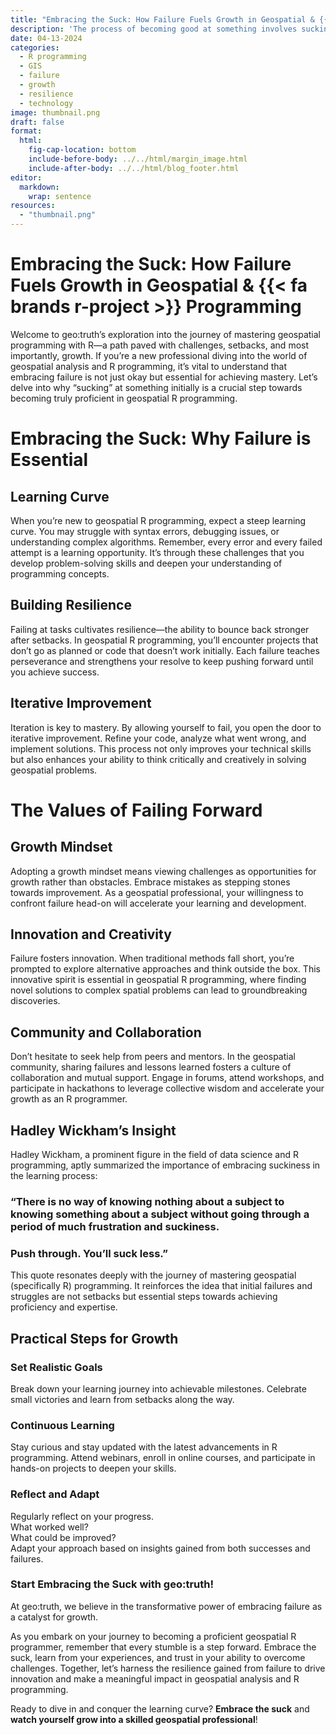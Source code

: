 ```yaml
---
title: "Embracing the Suck: How Failure Fuels Growth in Geospatial & {{< fa brands r-project >}} Programming"
description: 'The process of becoming good at something involves sucking at it first.'
date: 04-13-2024
categories: 
  - R programming
  - GIS
  - failure
  - growth
  - resilience
  - technology
image: thumbnail.png
draft: false
format:
  html:
    fig-cap-location: bottom
    include-before-body: ../../html/margin_image.html
    include-after-body: ../../html/blog_footer.html
editor: 
  markdown: 
    wrap: sentence
resources: 
  - "thumbnail.png"
---
```


# **Embracing the Suck: How Failure Fuels Growth in Geospatial & {{< fa brands r-project >}} Programming**

Welcome to geo:truth's exploration into the journey of mastering geospatial programming with R—a path paved with challenges, setbacks, and most importantly, growth.
If you're a new professional diving into the world of geospatial analysis and R programming, it's vital to understand that embracing failure is not just okay but essential for achieving mastery.
Let's delve into why "sucking" at something initially is a crucial step towards becoming truly proficient in geospatial R programming.

# Embracing the Suck: Why Failure is Essential

## **Learning Curve**

When you're new to geospatial R programming, expect a steep learning curve.
You may struggle with syntax errors, debugging issues, or understanding complex algorithms.
Remember, every error and every failed attempt is a learning opportunity.
It's through these challenges that you develop problem-solving skills and deepen your understanding of programming concepts.

## **Building Resilience**

Failing at tasks cultivates resilience—the ability to bounce back stronger after setbacks.
In geospatial R programming, you'll encounter projects that don't go as planned or code that doesn't work initially.
Each failure teaches perseverance and strengthens your resolve to keep pushing forward until you achieve success.

## **Iterative Improvement**

Iteration is key to mastery. By allowing yourself to fail, you open the door to iterative improvement. Refine your code, analyze what went wrong, and implement solutions. This process not only improves your technical skills but also enhances your ability to think critically and creatively in solving geospatial problems.

# The Values of Failing Forward

## **Growth Mindset**

Adopting a growth mindset means viewing challenges as opportunities for growth rather than obstacles.
Embrace mistakes as stepping stones towards improvement.
As a geospatial professional, your willingness to confront failure head-on will accelerate your learning and development.

## **Innovation and Creativity**

Failure fosters innovation.
When traditional methods fall short, you're prompted to explore alternative approaches and think outside the box.
This innovative spirit is essential in geospatial R programming, where finding novel solutions to complex spatial problems can lead to groundbreaking discoveries.

## **Community and Collaboration**

Don't hesitate to seek help from peers and mentors.
In the geospatial community, sharing failures and lessons learned fosters a culture of collaboration and mutual support.
Engage in forums, attend workshops, and participate in hackathons to leverage collective wisdom and accelerate your growth as an R programmer.

## Hadley Wickham's Insight

Hadley Wickham, a prominent figure in the field of data science and R programming, aptly summarized the importance of embracing suckiness in the learning process:

### **"There is no way of knowing nothing about a subject to knowing something about a subject without going through a period of much frustration and suckiness.**

### **Push through. You'll suck less."**

This quote resonates deeply with the journey of mastering geospatial (specifically R) programming.
It reinforces the idea that initial failures and struggles are not setbacks but essential steps towards achieving proficiency and expertise.

## Practical Steps for Growth

### **Set Realistic Goals**

Break down your learning journey into achievable milestones. Celebrate small victories and learn from setbacks along the way.

### **Continuous Learning**

Stay curious and stay updated with the latest advancements in R programming. Attend webinars, enroll in online courses, and participate in hands-on projects to deepen your skills.

### **Reflect and Adapt**

Regularly reflect on your progress. \
What worked well? \
What could be improved? \
Adapt your approach based on insights gained from both successes and failures.

### Start Embracing the Suck with geo:truth!

At geo:truth, we believe in the transformative power of embracing failure as a catalyst for growth.

As you embark on your journey to becoming a proficient geospatial R programmer, remember that every stumble is a step forward.
Embrace the suck, learn from your experiences, and trust in your ability to overcome challenges.
Together, let's harness the resilience gained from failure to drive innovation and make a meaningful impact in geospatial analysis and R programming.

Ready to dive in and conquer the learning curve?
**Embrace the suck** and **watch yourself grow into a skilled geospatial professional**!
